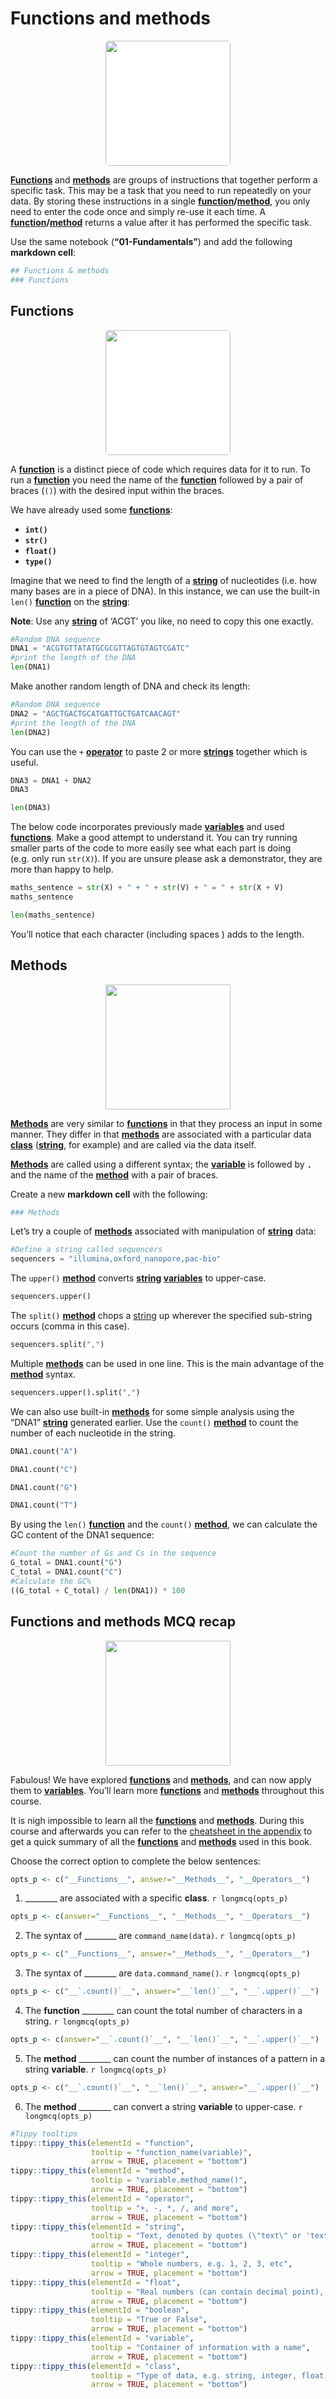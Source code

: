 # Functions and methods {#functions_methods}
<center>
![](figures/function.png){style="width:200px; background:white; border-radius:5px"}
</center>

__<u id='function'>Functions</u> __ and __<u id='method'>methods</u>__ are groups of instructions that together perform a specific task. 
This may be a task that you need to run repeatedly on your data.
By storing these instructions in a single __<u id='function'>function</u>/<u id='method'>method</u>__, you only need to enter the code once and simply re-use it each time. 
A __<u id='function'>function</u>/<u id='method'>method</u>__ returns a value after it has performed the specific task.

Use the same notebook (__"01-Fundamentals"__) and add the following __markdown cell__:

```python
## Functions & methods
### Functions
```

## Functions
<center>
![](figures/dna.png){style="width:200px; background:white; border-radius:5px"}
</center>

A __<u id='function'>function</u>__ is a distinct piece of code which requires data for it to run.
To run a __<u id='function'>function</u>__ you need the name of the __<u id='function'>function</u>__ followed by a pair of braces (`()`) with the desired input within the braces. 

We have already used some __<u id='function'>functions</u>__: 
 
 - __`int()`__
 - __`str()`__
 - __`float()`__
 - __`type()`__
 
Imagine that we need to find the length of a __<u id='string'>string</u>__ of nucleotides (i.e. how many bases are in a piece of DNA).
In this instance, we can use the built-in `len()` __<u id='function'>function</u>__ on the __<u id='string'>string</u>__:

__Note__: Use any __<u id='string'>string</u>__ of 'ACGT' you like, no need to copy this one exactly.

```python
#Random DNA sequence
DNA1 = "ACGTGTTATATGCGCGTTAGTGTAGTCGATC"
#print the length of the DNA
len(DNA1)
```

Make another random length of DNA and check its length:

```python
#Random DNA sequence
DNA2 = "AGCTGACTGCATGATTGCTGATCAACAGT"
#print the length of the DNA
len(DNA2)
```

You can use the `+` __<u id='operator'>operator</u>__ to paste 2 or more __<u id='string'>strings</u>__ together which is useful.

```python
DNA3 = DNA1 + DNA2
DNA3
```

```python
len(DNA3)
```

The below code incorporates previously made __<u id='variable'>variables</u>__ and used __<u id='function'>functions</u>__.
Make a good attempt to understand it.
You can try running smaller parts of the code to more easily see what each part is doing (e.g. only run `str(X)`).
If you are unsure please ask a demonstrator, they are more than happy to help.

```python
maths_sentence = str(X) + " + " + str(V) + " = " + str(X + V)
maths_sentence
```

```python
len(maths_sentence)
```

You'll notice that each character (including spaces ` `) adds to the length.

## Methods
<center>
![](figures/percent.png){style="width:200px"}
</center>

__<u id='method'>Methods</u>__ are very similar to __<u id='function'>functions</u>__ in that they process an input in some manner.
They differ in that __<u id='method'>methods</u>__ are associated with a particular data __<u id='class'>class</u>__ (__<u id='string'>string</u>__, for example) and are called via the data itself. 

__<u id='method'>Methods</u>__ are called using a different syntax; the __<u id='variable'>variable</u>__ is followed by __`.`__ and the name of the __<u id='method'>method</u>__ with a pair of braces.

Create a new __markdown cell__ with the following:

```python
### Methods
```

Let's try a couple of __<u id='method'>methods</u>__ associated with manipulation of __<u id='string'>string</u>__ data:

```python
#Define a string called sequencers
sequencers = "illumina,oxford_nanopore,pac-bio"
```

The `upper()` __<u id='method'>method</u>__ converts __<u id='string'>string</u> <u id='variable'>variables</u>__ to upper-case.

```python
sequencers.upper()
```

The `split()` __<u id='method'>method</u>__ chops a <u id='string'>string</u> up wherever the specified sub-string occurs (comma in this case).

```python
sequencers.split(",")
```

Multiple __<u id='method'>methods</u>__ can be used in one line. 
This is the main advantage of the __<u id='method'>method</u>__ syntax.

```python
sequencers.upper().split(",")
```

We can also use built-in __<u id='method'>methods</u>__ for some simple analysis using the "DNA1" __<u id='string'>string</u>__ generated earlier.
Use the `count()` __<u id='method'>method</u>__ to count the number of each nucleotide in the string.

```python
DNA1.count("A")
```
```python
DNA1.count("C")
```
```python
DNA1.count("G")
```
```python
DNA1.count("T")
```

By using the `len()` __<u id='function'>function</u>__ and the `count()` __<u id='method'>method</u>__, we can calculate the GC content of the DNA1 sequence:

```python
#Count the number of Gs and Cs in the sequence
G_total = DNA1.count("G")
C_total = DNA1.count("C")
#Calculate the GC%
((G_total + C_total) / len(DNA1)) * 100
```

## Functions and methods MCQ recap
<center>
![](figures/question_bubble_green.png){style="width:200px"}
</center>

Fabulous! We have explored __<u id='function'>functions</u>__ and __<u id='method'>methods</u>__, and can now apply them to __<u id='variable'>variables</u>__.
You'll learn more __<u id='function'>functions</u>__ and __<u id='method'>methods</u>__ throughout this course.

It is nigh impossible to learn all the __<u id='function'>functions</u>__ and __<u id='method'>methods</u>__.
During this course and afterwards you can refer to the [cheatsheet in the appendix](#cheatsheet) to get a quick summary of all the __<u id='function'>functions</u>__ and __<u id='method'>methods</u>__ used in this book.

Choose the correct option to complete the below sentences:

```r
opts_p <- c("__Functions__", answer="__Methods__", "__Operators__")
```
1. ________ are associated with a specific __class__. `r longmcq(opts_p)`

```r
opts_p <- c(answer="__Functions__", "__Methods__", "__Operators__")
```
2. The syntax of ________ are `command_name(data)`. `r longmcq(opts_p)`

```r
opts_p <- c("__Functions__", answer="__Methods__", "__Operators__")
```
3. The syntax of ________ are `data.command_name()`. `r longmcq(opts_p)`

```r
opts_p <- c("__`.count()`__", answer="__`len()`__", "__`.upper()`__")
```
4. The __function__ ________ can count the total number of characters in a string. `r longmcq(opts_p)`

```r
opts_p <- c(answer="__`.count()`__", "__`len()`__", "__`.upper()`__")
```
5. The __method__ ________ can count the number of instances of a pattern in a string __variable__. `r longmcq(opts_p)`

```r
opts_p <- c("__`.count()`__", "__`len()`__", answer="__`.upper()`__")
```
6. The __method__ ________ can convert a string __variable__ to upper-case. `r longmcq(opts_p)`

```r
#Tippy tooltips
tippy::tippy_this(elementId = "function", 
                  tooltip = "function_name(variable)",
                  arrow = TRUE, placement = "bottom")
tippy::tippy_this(elementId = "method", 
                  tooltip = "variable.method_name()",
                  arrow = TRUE, placement = "bottom")
tippy::tippy_this(elementId = "operator", 
                  tooltip = "+, -, *, /, and more",
                  arrow = TRUE, placement = "bottom")
tippy::tippy_this(elementId = "string", 
                  tooltip = "Text, denoted by quotes (\"text\" or 'text')",
                  arrow = TRUE, placement = "bottom")
tippy::tippy_this(elementId = "integer", 
                  tooltip = "Whole numbers, e.g. 1, 2, 3, etc",
                  arrow = TRUE, placement = "bottom")
tippy::tippy_this(elementId = "float", 
                  tooltip = "Real numbers (can contain decimal point), e.g. 1, 2.5, 3.14, etc",
                  arrow = TRUE, placement = "bottom")
tippy::tippy_this(elementId = "boolean", 
                  tooltip = "True or False",
                  arrow = TRUE, placement = "bottom")
tippy::tippy_this(elementId = "variable", 
                  tooltip = "Container of information with a name",
                  arrow = TRUE, placement = "bottom")
tippy::tippy_this(elementId = "class", 
                  tooltip = "Type of data, e.g. string, integer, float, boolean, etc.",
                  arrow = TRUE, placement = "bottom")
```